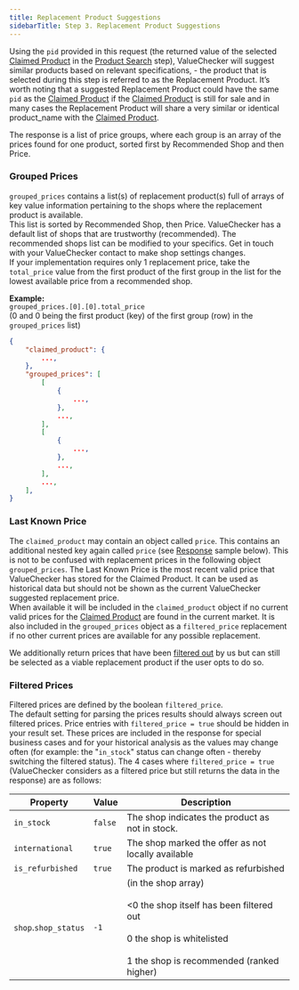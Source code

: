 ```yaml
---
title: Replacement Product Suggestions
sidebarTitle: Step 3. Replacement Product Suggestions
---
```



Using the `pid` provided in this request (the returned value of the
selected [Claimed Product](/before-getting-started/valuechecker-service-concepts#claimed-product-cp)
in the [Product Search](/api-reference/product-search)
step), ValueChecker will suggest similar products based on relevant
specifications, - the product that is selected during this step is
referred to as the Replacement Product. It’s worth noting that a
suggested Replacement Product could have the same `pid` as the
[Claimed Product](/before-getting-started/valuechecker-service-concepts#claimed-product-cp)
if the [Claimed Product](/before-getting-started/valuechecker-service-concepts#claimed-product-cp)
is still for sale and in many cases the Replacement Product will share a
very similar or identical product_name with the
[Claimed Product](/before-getting-started/valuechecker-service-concepts#claimed-product-cp). 

The response is a list of price groups, where each group is an array of
the prices found for one product, sorted first by Recommended Shop and
then Price. 

### Grouped Prices
`grouped_prices` contains a list(s) of replacement product(s) full of
arrays of key value information pertaining to the shops where the
replacement product is available.\
This list is sorted by Recommended Shop, then Price. 
ValueChecker has a default list of shops that are trustworthy
(recommended). The recommended shops list can be modified to your
specifics. Get in touch with your ValueChecker contact to make shop
settings changes.\
If your implementation requires only 1 replacement price, take the
`total_price` value from the first product of the first group in the list
for the lowest available price from a recommended shop.

**Example:**\
`grouped_prices.[0].[0].total_price`\
(0 and 0 being the first product (key) of the first group (row) in the
`grouped_prices` list) 

```json response structure
{
    "claimed_product": {
        ...,
    },
    "grouped_prices": [
        [
            {
                ...,
            },
            ...,
        ],
        [
            {
                ...,
            },
            ...,
        ],
        ...,
    ],
}
```

### Last Known Price
The `claimed_product` may contain an object called `price`. This
contains an additional nested key again called `price` (see [Response](/api-reference/default/prices)
sample below). This is not to be confused with replacement prices in the
following object `grouped_prices`. The Last Known Price is the most
recent valid price that ValueChecker has stored for the Claimed Product.
It can be used as historical data but should not be shown as the current
ValueChecker suggested replacement price.\
When available it will be included in the `claimed_product` object if no
current valid prices for the [Claimed Product](/before-getting-started/valuechecker-service-concepts#claimed-product-cp)
are found in the current market. It is also included in the
`grouped_prices` object as a `filtered_price` replacement if no other
current prices are available for any possible replacement.

We additionally return prices that have been [filtered out](/api-reference/replacement-product-suggestions#filtered-prices)
by us but can still be selected as a viable replacement product if the
user opts to do so.

### Filtered Prices
Filtered prices are defined by the boolean `filtered_price`.\
The default setting for parsing the prices results should always screen
out filtered prices. Price entries with `filtered_price = true` should
be hidden in your result set. These prices are included in the response
for special business cases and for your historical analysis as the
values may change often (for example: the "`in_stock`" status can change
often - thereby switching the filtered status).
The 4 cases where `filtered_price = true` (ValueChecker considers as a
filtered price but still returns the data in the response) are as
follows:

| Property | Value | Description |
| --- | --- | --- |
| `in_stock`	| `false` | The shop indicates the product as not in stock. |
| `international` | `true` | The shop marked the offer as not locally available |
| `is_refurbished` | `true` | The product is marked as refurbished |
| `shop`.`shop_status` | `-1` | (in the shop array) <br></br> \<0 the shop itself has been filtered out <br></br> 0 the shop is whitelisted <br></br> 1 the shop is recommended (ranked higher) |

<EndpointButton title="RP: Replacement Products Endpoint" href="/api-reference/default/prices" />
